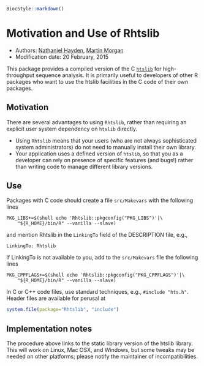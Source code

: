 <!--
\usepackage[utf8]{inputenc}
%% \VignetteEngine{knitr::knitr}
%% \VignetteIndexEntry{Motivation and Use of Rhtslib}
-->

```r
BiocStyle::markdown()
```

# Motivation and Use of Rhtslib

- Authors: [Nathaniel Hayden](mailto:nhayden@fredhutch.org), [Martin
  Morgan](mailto:mtmorgan@fhcrc.org)
- Modification date: 20 February, 2015

This package provides a compiled version of the C
[`htslib`](http://www.htslib.org/) for high-throughput sequence
analysis. It is primarily useful to developers of other R packages who
want to use the htslib facilities in the C code of their own packages.

## Motivation

There are several advantages to using `Rhtslib`, rather than requiring
an explicit user system dependency on `htslib` directly.

- Using `Rhtslib` means that your users (who are not always
  sophisticated system administrators) do not need to manually install
  their own library.
- Your application uses a defined version of `htslib`, so that you as
  a developer can rely on presence of specific features (and bugs!)
  rather than writing code to manage different library versions.
  
## Use

Packages with C code should create a file `src/Makevars` with the
following lines

    PKG_LIBS+=$(shell echo 'Rhtslib::pkgconfig("PKG_LIBS")'|\
        "${R_HOME}/bin/R" --vanilla --slave)

and mention Rhtslib in the `LinkingTo` field of the DESCRIPTION file,
e.g.,

    LinkingTo: Rhtslib

If LinkingTo is not available to you, add to the `src/Makevars` file
the following lines

    PKG_CPPFLAGS+=$(shell echo 'Rhtslib::pkgconfig("PKG_CPPFLAGS")'|\
        "${R_HOME}/bin/R" --vanilla --slave)
    
In C or C++ code files, use standard techniques, e.g., `#include
"hts.h"`. Header files are available for perusal at

```R
system.file(package="Rhtslib", "include")
```

## Implementation notes

The procedure above links to the static library version of the htslib
library. This will work on Linux, Mac OSX, and Windows, but some
tweaks may be needed on other platforms; please notify the maintainer
of incompatibilities.
